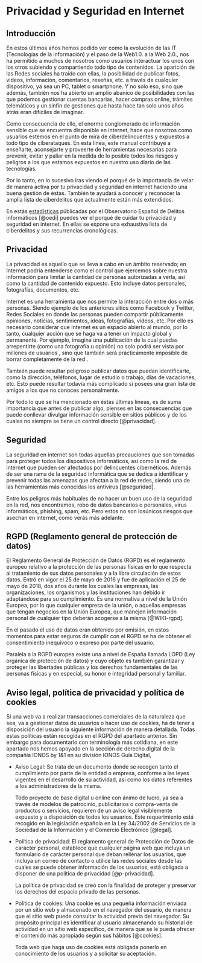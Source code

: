# Privacidad y Seguridad en Internet 

## Introducción

En estos últimos años hemos podido ver como la evolución de las IT (Tecnologías de la información) y el paso de la Web1.0. a la Web 2.0., nos ha permitido a muchos de nosotros como usuarios interactuar los unos con los otros subiendo y compartiendo todo tipo de contenidos. La aparición de las Redes sociales ha traído con ellas, la posibilidad de  publicar fotos, videos, información, comentarios, reseñas, etc.  a través de cualquier dispositivo, ya sea un PC, tablet o smartphone. Y no solo eso, sino que además, también nos ha abierto un amplio abanico de posibilidades con las que podemos  gestionar cuentas bancarias, hacer compras online, trámites telemáticos y un sinfín  de gestiones que hasta hace tan solo unos años atrás eran difíciles de imaginar.

Como consecuencia de ello, el enorme conglomerado de información sensible que se encuentra disponible en internet, hace que nosotros como usuarios estemos en el punto de mira de ciberdelincuentes y expuestos a todo tipo de ciberataques. En esta línea, este manual contribuye a enseñarte, aconsejarte y proveerte de herramientas necesarias para  prevenir, evitar y paliar  en la medida de lo posible todos los  riesgos y peligros a los que estamos expuestos  en nuestro uso diario de las tecnologías.

Por lo tanto, en lo sucesivo iras viendo el porqué de la importancia de velar de manera activa por tu privacidad y seguridad en internet haciendo una buena gestión de éstas. También te ayudará a conocer y reconocer la amplia lista de ciberdelitos que actualmente están más extendidos. 

En estás [estadísticas](https://oedi.es/estadisticas/) públicadas por el  Observatorio Español de Delitos informáticos [@oedi] puedes ver el porqué de cuidar tu privacidad y seguridad en internet. En ellas se expone una  exhaustiva lista de ciberdelitos  y sus recurrencias cronológicas.

## Privacidad 

La privacidad es aquello que se lleva a cabo en un ámbito reservado; en Internet podría entenderse como el  control que ejercemos sobre nuestra información  para limitar la cantidad de personas autorizadas a verla, así como la cantidad de contenido expuesto. Esto incluye datos personales, fotografías, documentos, etc. 

Internet es una herramienta que nos permite la interacción entre dos o más personas. Siendo ejemplo de los anteriores sitios como Facebook y Twitter, Redes Sociales en donde las personas pueden compartir públicamente opiniones, noticias, sentimientos, ideas, fotografías, videos, etc. Por ello es necesario considerar que Internet es un espacio abierto al mundo, por lo tanto, cualquier acción que se haga va a tener un impacto global y permanente. Por ejemplo, imagina una publicación de la cual puedas arrepentirte (como una fotografía u opinión) no solo podrá ser vista por millones de usuarios , sino que también será prácticamente imposible de borrar completamente de la red .

También puede resultar peligroso publicar datos que puedan identificarte, como la dirección, teléfonos, lugar de estudio o trabajo, días de vacaciones, etc. Esto puede resultar todavía más complicado si posees una gran lista de amigos a los que no conoces  personalmente. 

Por todo lo que se ha mencionado en éstas últimas líneas, es de suma importancia que antes de publicar algo, pienses en las consecuencias que puede conllevar divulgar información sensible en sitios públicos y de los cuales no siempre se tiene un control directo [@privacidad].

## Seguridad

La seguridad en internet son todas aquellas precauciones que son tomadas para proteger todos los dispositivos informáticos, así como la red de internet que pueden ser afectados por delincuentes cibernéticos. Además de ser una rama de la seguridad informática que se dedica a identificar y prevenir todas las amenazas que afectan a la red de redes, siendo una de las herramientas más conocidas los antivirus [@seguridad].

Entre los peligros más habituales de no hacer un buen uso de la seguridad en la red, nos encontramos, robo de datos bancarios o personales, virus informáticos, phishing, spam, etc. Pero estos no son losúnicos riesgos que asechan en internet, como verás más adelante.

## RGPD (Reglamento general de protección de datos)

El Reglamento General de Protección de Datos (RGPD) es el reglamento europeo relativo a la protección de las personas físicas en lo que respecta al tratamiento de sus datos personales y a la libre circulación de estos datos. Entró en vigor el 25 de mayo de 2016 y fue de aplicación el 25 de mayo de 2018, dos años durante los cuales las empresas, las organizaciones, los organismos y las instituciones han debido ir adaptándose para su cumplimiento. Es una normativa a nivel de la Unión Europea, por lo que cualquier empresa de la unión, o aquellas empresas que tengan negocios en la Unión Europea, que manejen información personal de cualquier tipo deberán acogerse a la misma [@WIKI-rgpd].

En el pasado el uso de datos eran obtenido por omisión, en estos momentos para estar seguros de cumplir con el RGPD se ha de obtener el consentimiento inequívoco o expreso por parte del usuario.

Paralela a la RGPD europea existe una a nivel de España llamada LOPD (Ley orgánica de protección de datos) y cuyo objeto es también garantizar y proteger las libertades públicas y los derechos fundamentales de las personas físicas y en especial, su honor e integridad personal y familiar.

## Aviso legal, política de privacidad y política de cookies

Si una web va a realizar transacciones comerciales de la naturaleza que sea, va a gestionar datos de usuarios o hacer uso de cookies, ha de tener a disposición del usuario la siguiente información de manera detallada. Todas estas políticas están recogidas en el RGPD del apartado anterior. Sin embargo para documentarlo con terminología más cotidiana, en este apartado nos hemos apoyado en la sección de derecho digital de la compañía IONOS by 1&1 en su división IONOS Guía Digital,

- Aviso Legal: Se trata de un documento donde se recogen tanto el cumplimiento por parte de la entidad o empresa, conforme a las leyes vigentes en el desarrollo de su actividad, así como los datos referentes a los administradores de la misma.

  Todo proyecto de base digital u online con ánimo de lucro, ya sea a través de modelos de patrocinio, publicitarios o compra-venta  de productos o servicios, requieren de un aviso legal visiblemente expuesto y a disposición de todos los usuarios. Este            requerimiento está recogido en la legislación española en la Ley 34/2002 de Servicios de la Sociedad de la Información y el        Comercio Electrónico [@legal].

- Política de privacidad: El reglamento general de Protección de Datos de carácter personal, establece que cualquier página web que incluya un formulario de carácter personal que deban rellenar los usuarios, que incluya un correo de contacto o utilice las redes sociales desde las cuales se puede obtener información de los usuarios, está obligada a disponer de una política de privacidad [@p-privacidad].

  La política de privacidad se creó con la finalidad de proteger y preservar los derechos del espacio privado de las personas. 

- Política de cookies: Una cookie es una pequeña información enviada por un sitio web y almacenado en el navegador del usuario, de manera que el sitio web puede consultar la actividad previa del navegador. Su propósito principal es identificar al usuario almacenando su historial de actividad en un sitio web específico, de manera que se le pueda ofrecer el contenido más apropiado según sus hábitos [@cookies].

  Toda web que haga uso de cookies está obligada ponerlo en conocimiento de los usuarios y a solicitar su aceptación.

